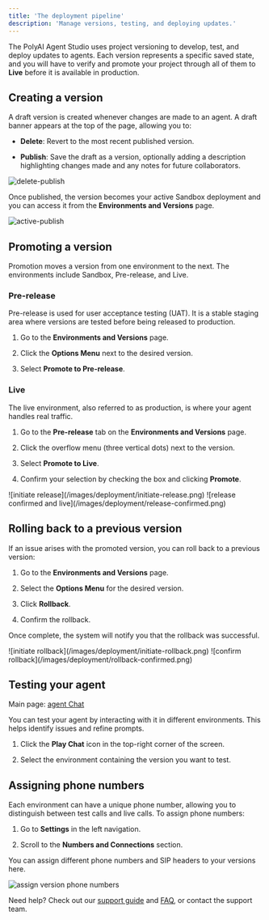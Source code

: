 ```yaml
---
title: 'The deployment pipeline'
description: 'Manage versions, testing, and deploying updates.'
---
```


The PolyAI Agent Studio uses project versioning to develop, test, and deploy updates to agents. Each version represents a
specific saved state, and you will have to verify and promote your project through all of them to **Live** before it is available in production.

## Creating a version

A <Tooltip tip="The state between the latest published version and ongoing changes. Drafts become versions upon publishing.">draft</Tooltip> version
is created whenever changes are made to an agent. A draft banner appears at the top of the page, allowing you to:

* **Delete**: Revert to the most recent published version.

* **Publish**: Save the draft as a version, optionally adding a description highlighting changes made and any notes for future
  collaborators.

![delete-publish](/images/deployment/draft-line.png)


Once published, the version becomes your active <Tooltip tip="Development environment where users build, change, and test versions of an agent.">Sandbox</Tooltip> deployment
and you can access it from the **Environments and Versions** page.

![active-publish](/images/deployment/publish.png)

## Promoting a version

Promotion moves a version from one environment to the next. The environments include Sandbox,
<Tooltip tip="A staging environment for user acceptance testing (UAT) before promoting to production.">Pre-release</Tooltip>,
and <Tooltip tip="The production environment. This is where the agent handles live traffic.">Live</Tooltip>.

### Pre-release

Pre-release is used for user acceptance testing (UAT). It is a stable staging area where versions are tested before being released to production.

1. Go to the **Environments and Versions** page.

2. Click the **Options Menu** next to the desired version.

3. Select **Promote to Pre-release**.

### Live

The live environment, also referred to as production, is where your agent handles real traffic.

1. Go to the **Pre-release** tab on the **Environments and Versions** page.

2. Click the overflow menu (three vertical dots) next to the version.

3. Select **Promote to Live**.

4. Confirm your selection by checking the box and clicking **Promote**.

<Tabs>
  <Tab title="Confirm">
    ![initiate release](/images/deployment/initiate-release.png)
  </Tab>

  <Tab title="Complete">
    ![release confirmed and live](/images/deployment/release-confirmed.png)
  </Tab>
</Tabs>

## Rolling back to a previous version

If an issue arises with the promoted version, you can roll back to a previous version:

1. Go to the **Environments and Versions** page.

2. Select the **Options Menu** for the desired version.

3. Click **Rollback**.

4. Confirm the rollback.

Once complete, the system will notify you that the rollback was successful.

<Tabs>
  <Tab title="Initiate">
    ![initiate rollback](/images/deployment/initiate-rollback.png)
  </Tab>

  <Tab title="Confirm">
    ![confirm rollback](/images/deployment/rollback-confirmed.png)
  </Tab>
</Tabs>

## Testing your agent

Main page: [agent Chat](/get-started/agent-chat)

You can test your agent by interacting with it in different environments. This helps identify issues and refine prompts.

1. Click the **Play Chat** icon in the top-right corner of the screen.

2. Select the environment containing the version you want to test.

## Assigning phone numbers

Each environment can have a unique phone number, allowing you to distinguish between test calls and live calls. To assign phone numbers:

1. Go to **Settings** in the left navigation.

2. Scroll to the **Numbers and Connections** section.

You can assign different phone numbers and SIP headers to your versions here.

![assign version phone numbers](/images/deployment/assign-number.png)

Need help? Check out our [support guide](/troubleshoot/support-guide) and [FAQ](/troubleshoot/faq), or contact the support team.